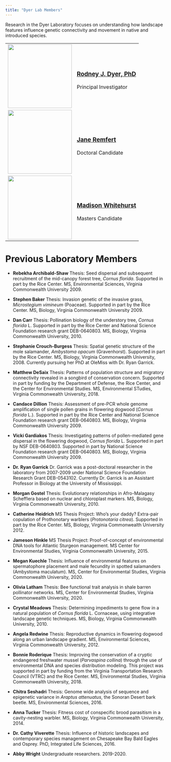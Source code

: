 ```yaml
---
title: "Dyer Lab Members"
---
```


Research in the Dyer Laboratory focuses on understanding how landscape features influence genetic connectivity and movement in native and introduced species. 


<table>

<tr>
<td>
<img src="https://live.staticflickr.com/65535/51278950913_17e0f63c25_w_d.jpg" class="roundedImg" width="200px">
</td>
<td>
### [Rodney J. Dyer, PhD](dyerProfile/dyerProfile.html)
Principal Investigator
</td>
</tr>


<tr>
<td>
<img src="https://live.staticflickr.com/65535/51742489450_98b3788b6f_o_d.jpg" class="roundedImg"  width="200px">
</td>
<td>
### [Jane Remfert]()
Doctoral Candidate
</td>
</tr>

<tr>
<td>
<img src="https://live.staticflickr.com/65535/51740785322_0ea8e8c066_w_d.jpg" class="roundedImg" width="200px">
</td>
<td>
### [Madison Whitehurst]()
Masters Candidate
</td>
</tr>



</table>







# Previous Laboratory Members 

- **Rebekha Archibald-Shaw** Thesis: Seed dispersal and subsequent recruitment of the mid-canopy forest tree, *Cornus florida*. Supported in part by the Rice Center. MS, Environmental Sciences, Virginia Commonwealth University 2009.    

- **Stephen Baker** Thesis: Invasion genetic of the invasive grass, *Microstegium vimineum* (Poaceae). Supported in part by the Rice Center. MS, Biology, Virginia Commonwealth University 2009.    

- **Dan Carr** Thesis: Pollination biology of the understory tree, *Cornus florida* L. Supported in part by the Rice Center and National Science Foundation research grant DEB-0640803. MS, Biology, Virginia Commonwealth University, 2010.  

- **Stephanie Crouch-Burgess** Thesis: Spatial genetic structure of the mole salamander, *Ambystoma opacum* (Gravenhorst). Supported in part by the Rice Center. MS, Biology, Virginia Commonwealth University, 2008.  Currently pursuing her PhD at OleMiss with Dr. Ryan Garrick.  

- **Matthew DeSaix**  Thesis: Patterns of population structure and migratory connectivity revealed in a songbird of conservation concern.  Supported in part by funding by the Department of Defense, the Rice Center, and the Center for Environmental Studies.  MS, Environmental STudies, Virginia Commonwealth University, 2018.  

- **Candace Dillion** Thesis: Assessment of pre-PCR whole genome amplification of single pollen grains in flowering dogwood (*Cornus florida* L.). Supported in part by the Rice Center and National Science Foundation research grant DEB-0640803. MS, Biology, Virginia Commonwealth University 2009.  

- **Vicki Gardiakos** Thesis: Investigating patterns of pollen-mediated gene dispersal in the flowering dogwood, *Cornus florida* L. Supported in part by NSF DEB-0640803. Supported in part by National Science Foundation research grant DEB-0640803. MS, Biology, Virginia Commonwealth University 2009.  

- **Dr. Ryan Garrick** Dr. Garrick was a post-doctoral researcher in the laboratory from 2007-2009 under National Science Foundation Research Grant DEB-0543102. Currently Dr. Garrick is an Assistant Professor in Biology at the University of Mississippi.  

- **Morgan Gostel** Thesis: Evolutionary relationships in Afro-Malagasy Schefflera based on nuclear and chloroplast markers. MS, Biology, Virginia Commonwealth University, 2010.  

- **Catherine Heidrich** MS Thesis Project: Who’s your daddy? Extra-pair copulation of Prothonotary warblers (*Protonotaria citrea*). Supported in part by the Rice Center. MS, Biology, Virginia Commonwealth University 2012.  

- **Jameson Hinkle** MS Thesis Project: Proof-of-concept of environmental DNA tools for Atlantic Sturgeon management.  MS Center for Environmental Studies, Virginia Commonwealth University, 2015.  

- **Megan Kuechle** Thesis:  Influence of environmental features on spermatophore placement and male fecundity in spotted salamanders (Ambystoma maculatum).  MS, Center for Environmental Studies, Virginia Commonwealth University, 2020.

- **Olivia Latham**  Thesis: Bee functional trait analysis in shale barren pollinator networks.  MS, Center for Environmental Studies, Virginia Commonwealth University, 2020.

- **Crystal Meadows** Thesis: Determining impediments to gene flow in a natural population of *Cornus florida* L. Cornaceae, using integrative landscape genetic techniques. MS, Biology, Virginia Commonwealth University, 2010.  

- **Angela Redwine** Thesis: Reproductive dynamics in flowering dogwood along an urban landscape gradient. MS, Environmental Sciences, Virginia Commonwealth University, 2012.  

- **Bonnie Roderique**  Thesis: Improving the conservation of a cryptic endangered freshwater mussel (*Parvaspina collina*) through the use of environmental DNA and species distribution modeling.  This project was supported in part by funding from the Virginia Transportation Research Council (VTRC) and the Rice Center.  MS, Environmental Studies, Virginia Commonwealth University, 2018.  

- **Chitra Seshadri** Thesis: Genome wide analysis of sequence and epigenetic variance in *Araptus attenuatus*, the Sonoran Desert bark beetle. MS, Environmental Sciences, 2016.  

- **Anna Tucker** Thesis: Fitness cost of conspecific brood parasitism in a cavity-nesting warbler. MS, Biology, Virginia Commonwealth University, 2014.  

- **Dr. Cathy Viverette** Thesis: Influence of historic landscapes and contemporary species management on Chesapeake Bay Bald Eagles and Osprey. PhD, Integrated Life Sciences, 2016.  

- **Abby Wright** Undergraduate researchers.  2019-2020.